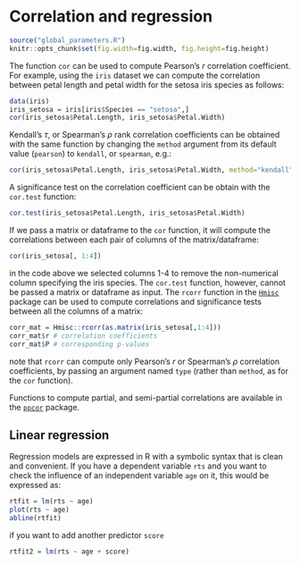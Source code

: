 # Correlation and regression

```r
source("global_parameters.R")
knitr::opts_chunk$set(fig.width=fig.width, fig.height=fig.height)
```

The function `cor` can be used to compute Pearson's $r$ correlation coefficient. For example, using the `iris` dataset we can compute the correlation between petal length and petal width for the setosa iris species as follows:
```r
data(iris)
iris_setosa = iris[iris$Species == "setosa",]
cor(iris_setosa$Petal.Length, iris_setosa$Petal.Width)
```

Kendall's $\tau$, or Spearman's $\rho$ rank correlation coefficients can be obtained with the same function by changing the `method` argument from its default value (`pearson`) to `kendall`, or `spearman`, e.g.:
```r
cor(iris_setosa$Petal.Length, iris_setosa$Petal.Width, method="kendall")
```

A significance test on the correlation coefficient can be obtain with the `cor.test` function:
```r
cor.test(iris_setosa$Petal.Length, iris_setosa$Petal.Width)
```

If we pass a matrix or dataframe to the `cor` function, it will compute the correlations between each pair of columns of the matrix/dataframe:
```r
cor(iris_setosa[, 1:4])
```

in the code above we selected columns 1-4 to remove the non-numerical column specifying the iris species. The `cor.test` function, however, cannot be passed a matrix or dataframe as input. The `rcorr` function in the [`Hmisc`](https://cran.r-project.org/web/packages/Hmisc/index.html) package can be used to compute correlations and significance tests between all the columns of a matrix:
```r
corr_mat = Hmisc::rcorr(as.matrix(iris_setosa[,1:4]))
corr_mat$r # correlation coefficients
corr_mat$P # corresponding p-values
```

note that `rcorr` can compute only Pearson's $r$ or Spearman's $\rho$ correlation coefficients, by passing an argument named `type` (rather than `method`, as for the `cor` function).

Functions to compute partial, and semi-partial correlations are available in the [`ppcor`](https://cran.r-project.org/web/packages/ppcor/) package.

## Linear regression

Regression models are expressed in R with a symbolic syntax that is clean and convenient. If you have a dependent variable `rts` and you want to check the influence of an independent variable `age` on it, this would be expressed as:
```r
rtfit = lm(rts ~ age)
plot(rts ~ age)
abline(rtfit)
```
if you want to add another predictor `score`
```r
rtfit2 = lm(rts ~ age + score)
```  


